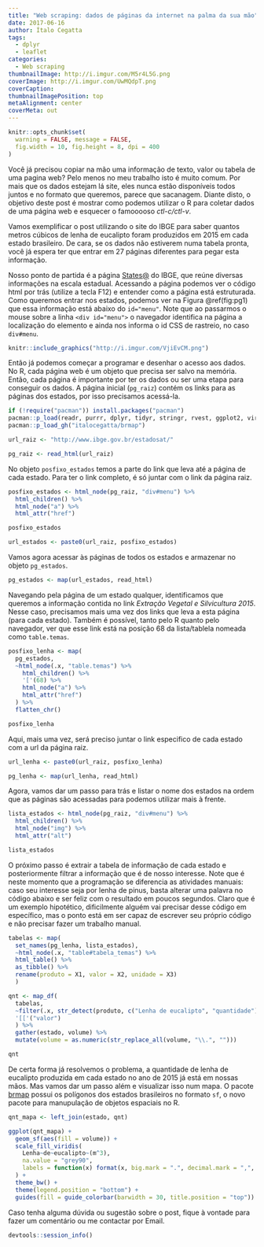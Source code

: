 ```yaml
---
title: "Web scraping: dados de páginas da internet na palma da sua mão"
date: 2017-06-16
author: Ítalo Cegatta
tags:
  - dplyr
  - leaflet
categories:
  - Web scraping
thumbnailImage: http://i.imgur.com/M5r4L5G.png
coverImage: http://i.imgur.com/UwMQdpT.png
coverCaption:
thumbnailImagePosition: top
metaAlignment: center
coverMeta: out
---
```


```r
knitr::opts_chunk$set(
  warning = FALSE, message = FALSE,
  fig.width = 10, fig.height = 8, dpi = 400
)
```

Você já precisou copiar na mão uma informação de texto, valor ou tabela de uma pagina web? Pelo menos no meu trabalho isto é muito comum. Por mais que os dados estejam lá site, eles nunca estão disponíveis todos juntos e no formato que queremos, parece que sacanagem. Diante disto, o objetivo deste post é mostrar como podemos utilizar o R para coletar dados de uma página web e esquecer o famooooso *ctl-c/ctl-v*.

Vamos exemplificar o post utilizando o site do IBGE para saber quantos metros cúbicos de lenha de eucalipto foram produzidos em 2015 em cada estado brasileiro. De cara, se os dados não estiverem numa tabela pronta, você já espera ter que entrar em 27 páginas diferentes para pegar esta informação.

Nosso ponto de partida é a página [States@](http://www.ibge.gov.br/estadosat/) do IBGE, que reúne diversas informações na escala estadual. Acessando a página podemos ver o código html por trás (utilize a tecla F12) e entender como a página está estruturada. Como queremos entrar nos estados, podemos ver na Figura \@ref(fig:pg1) que essa informação está abaixo do `id="menu"`. Note que ao passarmos o mouse sobre a linha `<div id="menu">` o navegador identifica na página a localização do elemento e ainda nos informa o id CSS de rastreio, no caso `div#menu`.

```r
knitr::include_graphics("http://i.imgur.com/VjiEvCM.png")
```

Então já podemos começar a programar e desenhar o acesso aos dados. No R, cada página web é um objeto que precisa ser salvo na memória. Então, cada página é importante por ter os dados ou ser uma etapa para conseguir os dados. A página inicial (`pg_raiz`) contém os links para as páginas dos estados, por isso precisamos acessá-la.

```r
if (!require("pacman")) install.packages("pacman")
pacman::p_load(readr, purrr, dplyr, tidyr, stringr, rvest, ggplot2, viridis, scales, sf)
pacman::p_load_gh("italocegatta/brmap")
```

```r
url_raiz <- "http://www.ibge.gov.br/estadosat/"

pg_raiz <- read_html(url_raiz)
```

No objeto `posfixo_estados` temos a parte do link que leva até a página de cada estado. Para ter o link completo, é só juntar com o link da página raiz.

```r
posfixo_estados <- html_node(pg_raiz, "div#menu") %>% 
  html_children() %>%
  html_node("a") %>% 
  html_attr("href")

posfixo_estados

url_estados <- paste0(url_raiz, posfixo_estados)
```

Vamos agora acessar às páginas de todos os estados e armazenar no objeto `pg_estados`.

```r
pg_estados <- map(url_estados, read_html)
```

Navegando pela página de um estado qualquer, identificamos que queremos a informação contida no link *Extração Vegetal e Silvicultura 2015*. Nesse caso, precisamos mais uma vez dos links que leva a esta página (para cada estado). Também é possível, tanto pelo R quanto pelo navegador, ver que esse link está na posição 68 da lista/tablela nomeada como `table.temas`.

```r
posfixo_lenha <- map(
  pg_estados,
  ~html_node(.x, "table.temas") %>% 
    html_children() %>%
    '['(68) %>%
    html_node("a") %>% 
    html_attr("href")
  ) %>% 
  flatten_chr()

posfixo_lenha
```

Aqui, mais uma vez, será preciso juntar o link especifico de cada estado com a url da página raiz.

```r
url_lenha <- paste0(url_raiz, posfixo_lenha)

pg_lenha <- map(url_lenha, read_html)
```

Agora, vamos dar um passo para trás e listar o nome dos estados na ordem que as páginas são acessadas para podemos utilizar mais à frente.

```r
lista_estados <- html_node(pg_raiz, "div#menu") %>% 
  html_children() %>%
  html_node("img") %>%
  html_attr("alt")

lista_estados
```

O próximo passo é extrair a tabela de informação de cada estado e posteriormente filtrar a informação que é de nosso interesse. Note que é neste momento que a programação se diferencia as atividades manuais: caso seu interesse seja por lenha de pinus, basta alterar uma palavra no código abaixo e ser feliz com o resultado em poucos segundos. Claro que é um exemplo hipotético, dificilmente alguém vai precisar desse código em específico, mas o ponto está em ser capaz de escrever seu próprio código e não precisar fazer um trabalho manual.

```r
tabelas <- map(
  set_names(pg_lenha, lista_estados), 
  ~html_node(.x, "table#tabela_temas") %>% 
  html_table() %>% 
  as_tibble() %>% 
  rename(produto = X1, valor = X2, unidade = X3)
  )

qnt <- map_df(
  tabelas, 
  ~filter(.x, str_detect(produto, c("Lenha de eucalipto", "quantidade"))) %>% 
  '[['("valor") 
  ) %>%
  gather(estado, volume) %>% 
  mutate(volume = as.numeric(str_replace_all(volume, "\\.", "")))

qnt 
```

De certa forma já resolvemos o problema, a quantidade de lenha de eucalipto produzida em cada estado no ano de 2015 já está em nossas mãos. Mas vamos dar um passo além e visualizar isso num mapa. O pacote [brmap](https://github.com/italocegatta/brmap) possui os polígonos dos estados brasileiros no formato `sf`, o novo pacote para manupulação de objetos espaciais no R.

```r
qnt_mapa <- left_join(estado, qnt)

ggplot(qnt_mapa) +
  geom_sf(aes(fill = volume)) +
  scale_fill_viridis(
    Lenha~de~eucalipto~(m^3), 
    na.value = "grey90",
    labels = function(x) format(x, big.mark = ".", decimal.mark = ",", scientific = FALSE)
  ) +
  theme_bw() +
  theme(legend.position = "bottom") +
  guides(fill = guide_colorbar(barwidth = 30, title.position = "top"))
```

Caso tenha alguma dúvida ou sugestão sobre o post, fique à vontade para fazer um comentário ou me contactar por Email.

```r
devtools::session_info()
```
